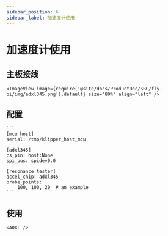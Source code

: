 ```yaml
---
sidebar_position: 6
sidebar_label: 加速度计使用
---
```



# 加速度计使用

## 主板接线

    <ImageView image={require('@site/docs/ProductDoc/SBC/fly-pi/img/adxl345.png').default} size="80%" align="left" />


## 配置

    ```
    [mcu host]
    serial: /tmp/klipper_host_mcu

    [adxl345]
    cs_pin: host:None
    spi_bus: spidev0.0

    [resonance_tester]
    accel_chip: adxl345
    probe_points:
        100, 100, 20  # an example
    ```

## 使用

    <ADXL />